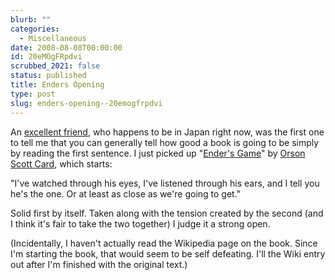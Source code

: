 ```yaml
---
blurb: ""
categories:
  - Miscellaneous
date: 2008-08-08T00:00:00
id: 20eMOgFRpdvi
scrubbed_2021: false
status: published
title: Enders Opening
type: post
slug: enders-opening--20emogfrpdvi
---
```


An [excellent friend](http://simulatethis.blogspot.com/), who
happens to be in Japan right now, was the first one to tell me that
you can generally tell how good a book is going to be simply by
reading the first sentence. I just picked up
"[Ender's Game](http://en.wikipedia.org/wiki/Ender's_Game)" by
[Orson Scott Card](http://en.wikipedia.org/wiki/Orson_Scott_Card),
which starts:

"I've watched through his eyes, I've listened through his ears, and
I tell you he's the one. Or at least as close as we're going to
get."

Solid first by itself. Taken along with the tension created by the
second (and I think it's fair to take the two together) I judge it
a strong open.

(Incidentally, I haven't actually read the Wikipedia page on the
book. Since I'm starting the book, that would seem to be self
defeating. I'll the Wiki entry out after I'm finished with the
original text.)